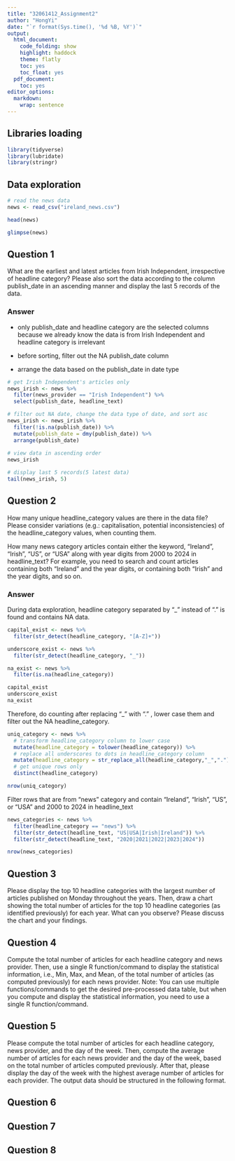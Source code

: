 ```yaml
---
title: "32061412_Assignment2"
author: "HongYi"
date: "`r format(Sys.time(), '%d %B, %Y')`"
output:
  html_document:
    code_folding: show
    highlight: haddock
    theme: flatly
    toc: yes
    toc_float: yes
  pdf_document:
    toc: yes
editor_options: 
  markdown: 
    wrap: sentence
---
```


## Libraries loading

```r
library(tidyverse)
library(lubridate)
library(stringr)
```

## Data exploration

```r
# read the news data
news <- read_csv("ireland_news.csv")
```

```r
head(news)
```

```r
glimpse(news)
```

## Question 1

What are the earliest and latest articles from Irish Independent, irrespective of headline category?
Please also sort the data according to the column publish_date in an ascending manner and display the last 5 records of the data.

### Answer

-   only publish_date and headline category are the selected columns because we already know the data is from Irish Independent and headline category is irrelevant

-   before sorting, filter out the NA publish_date column

-   arrange the data based on the publish_date in date type

```r
# get Irish Independent's articles only
news_irish <- news %>%
  filter(news_provider == "Irish Independent") %>%
  select(publish_date, headline_text)

# filter out NA date, change the data type of date, and sort asc
news_irish <- news_irish %>%
  filter(!is.na(publish_date)) %>%
  mutate(publish_date = dmy(publish_date)) %>%
  arrange(publish_date)
  
# view data in ascending order
news_irish

# display last 5 records(5 latest data)
tail(news_irish, 5)
```

## Question 2

How many unique headline_category values are there in the data file?
Please consider variations (e.g.: capitalisation, potential inconsistencies) of the headline_category values, when counting them.

How many news category articles contain either the keyword, "Ireland", "Irish", "US", or "USA" along with year digits from 2000 to 2024 in headline_text?
For example, you need to search and count articles containing both “Ireland” and the year digits, or containing both “Irish” and the year digits, and so on.

### Answer

During data exploration, headline category separated by "\_" instead of "." is found and contains NA data.

```r
capital_exist <- news %>% 
  filter(str_detect(headline_category, "[A-Z]+"))

underscore_exist <- news %>%
  filter(str_detect(headline_category, "_")) 

na_exist <- news %>%
  filter(is.na(headline_category))

capital_exist
underscore_exist
na_exist
```

Therefore, do counting after replacing "\_" with "." , lower case them and filter out the NA headline_category.

```r

uniq_category <- news %>%
  # transform headline_category column to lower case
  mutate(headline_category = tolower(headline_category)) %>%
  # replace all underscores to dots in headline_category column
  mutate(headline_category = str_replace_all(headline_category,"_",".")) %>%
  # get unique rows only
  distinct(headline_category)

nrow(uniq_category)
```

Filter rows that are from "news" category and contain "Ireland", "Irish", "US", or "USA" and 2000 to 2024 in headline_text

```r
news_categories <- news %>%
  filter(headline_category == "news") %>%
  filter(str_detect(headline_text, "US|USA|Irish|Ireland")) %>%
  filter(str_detect(headline_text, "2020|2021|2022|2023|2024"))

nrow(news_categories)
```

## Question 3

Please display the top 10 headline categories with the largest number of articles published on Monday throughout the years.
Then, draw a chart showing the total number of articles for the top 10 headline categories (as identified previously) for each year.
What can you observe?
Please discuss the chart and your findings.

## Question 4

Compute the total number of articles for each headline category and news provider.
Then, use a single R function/command to display the statistical information, i.e., Min, Max, and Mean, of the total number of articles (as computed previously) for each news provider.
Note: You can use multiple functions/commands to get the desired pre-processed data table, but when you compute and display the statistical information, you need to use a single R function/command.

## Question 5

Please compute the total number of articles for each headline category, news provider, and the day of the week.
Then, compute the average number of articles for each news provider and the day of the week, based on the total number of articles computed previously.
After that, please display the day of the week with the highest average number of articles for each provider.
The output data should be structured in the following format.

## Question 6

## Question 7

## Question 8
